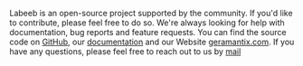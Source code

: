 Labeeb is an open-source project supported by the community. If you'd like to contribute, please feel free to do so. We're always looking for help with documentation, bug reports and feature requests.
You can find the source code on [GitHub](https://github.com/germatech/labeeb), our [documentation](https://docs.geramantix.com) and our Website [geramantix.com](https://geramantix.com). If you have any questions, please feel free to reach out to us by [mail](https://geramantix.com/contact)